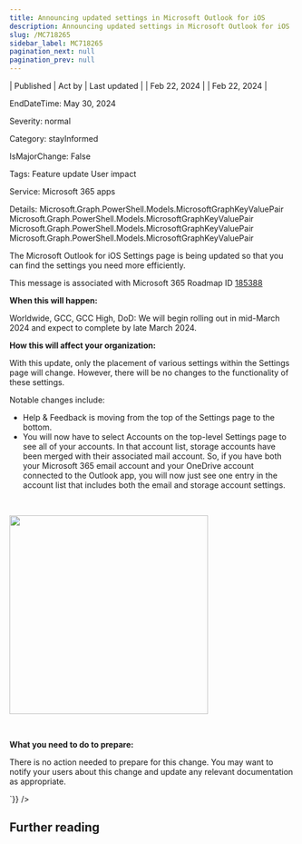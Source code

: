 ```yaml
---
title: Announcing updated settings in Microsoft Outlook for iOS
description: Announcing updated settings in Microsoft Outlook for iOS
slug: /MC718265
sidebar_label: MC718265
pagination_next: null
pagination_prev: null
---
```



| Published | Act by | Last updated |
| Feb 22, 2024 |  | Feb 22, 2024 |

EndDateTime: May 30, 2024

Severity: normal

Category: stayInformed

IsMajorChange: False

Tags: Feature update User impact

Service: Microsoft 365 apps

Details: Microsoft.Graph.PowerShell.Models.MicrosoftGraphKeyValuePair Microsoft.Graph.PowerShell.Models.MicrosoftGraphKeyValuePair Microsoft.Graph.PowerShell.Models.MicrosoftGraphKeyValuePair Microsoft.Graph.PowerShell.Models.MicrosoftGraphKeyValuePair

<div dangerouslySetInnerHTML={{__html:`
<p style="">The Microsoft Outlook for iOS Settings page is being updated so that you can find the settings you need more efficiently.</p><p>This message is associated with Microsoft 365 Roadmap ID <a href="https://www.microsoft.com/microsoft-365/roadmap?filters=&amp;searchterms=185388" target="_blank">185388</a></p><p><b>When this will happen:</b></p><p>Worldwide, GCC, GCC High, DoD: We will begin rolling out in mid-March 2024 and expect to complete by late March 2024.</p><p><b>How this will affect your organization:</b></p><p>With this update, only the placement of various settings within the Settings page will change. However, there will be no changes to the functionality of these settings.</p><p>Notable changes include:</p><ul><li>Help &amp; Feedback is moving from the top of the Settings page to the bottom.</li><li>You will now have to select Accounts on the top-level Settings page to see all of your accounts. In that account list, storage accounts have been merged with their associated mail account. So, if you have both your Microsoft 365 email account and your OneDrive account connected to the Outlook app, you will now just see one entry in the account list that includes both the email and storage account settings.</li></ul><p><br></p><p><img src="https://img-prod-cms-rt-microsoft-com.akamaized.net/cms/api/am/imageFileData/RW1hqKb?ver=1ab2" style="width: 350px;"><br></p><p><br></p><p><b>What you need to do to prepare:</b><br></p><p>There is no action needed to prepare for this change. You may want to notify your users about this change and update any relevant documentation as appropriate.</p>
`}} />

## Further reading
